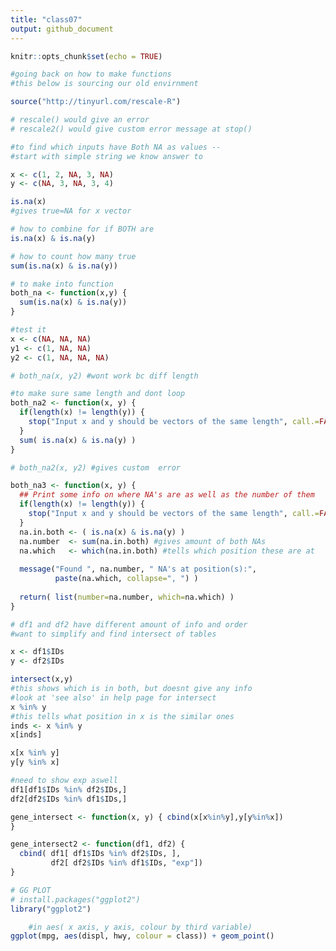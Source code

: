 ```yaml
---
title: "class07"
output: github_document
---
```


```r
knitr::opts_chunk$set(echo = TRUE)
```

```r
#going back on how to make functions
#this below is sourcing our old envirnment

source("http://tinyurl.com/rescale-R")

# rescale() would give an error 
# rescale2() would give custom error message at stop()

#to find which inputs have Both NA as values -- 
#start with simple string we know answer to

x <- c(1, 2, NA, 3, NA)
y <- c(NA, 3, NA, 3, 4)

is.na(x)
#gives true=NA for x vector

# how to combine for if BOTH are
is.na(x) & is.na(y)

# how to count how many true
sum(is.na(x) & is.na(y))

# to make into function
both_na <- function(x,y) {
  sum(is.na(x) & is.na(y))
}

#test it
x <- c(NA, NA, NA)
y1 <- c(1, NA, NA)
y2 <- c(1, NA, NA, NA)

# both_na(x, y2) #wont work bc diff length

#to make sure same length and dont loop
both_na2 <- function(x, y) {
  if(length(x) != length(y)) {
    stop("Input x and y should be vectors of the same length", call.=FALSE)
  }
  sum( is.na(x) & is.na(y) )
}

# both_na2(x, y2) #gives custom  error

both_na3 <- function(x, y) {
  ## Print some info on where NA's are as well as the number of them 
  if(length(x) != length(y)) {
    stop("Input x and y should be vectors of the same length", call.=FALSE)
  }
  na.in.both <- ( is.na(x) & is.na(y) )
  na.number  <- sum(na.in.both) #gives amount of both NAs
  na.which   <- which(na.in.both) #tells which position these are at
  
  message("Found ", na.number, " NA's at position(s):", 
          paste(na.which, collapse=", ") ) 
  
  return( list(number=na.number, which=na.which) )
}

# df1 and df2 have different amount of info and order
#want to simplify and find intersect of tables

x <- df1$IDs
y <- df2$IDs

intersect(x,y)
#this shows which is in both, but doesnt give any info
#look at 'see also' in help page for intersect
x %in% y
#this tells what position in x is the similar ones
inds <- x %in% y
x[inds]

x[x %in% y]
y[y %in% x]

#need to show exp aswell
df1[df1$IDs %in% df2$IDs,]
df2[df2$IDs %in% df1$IDs,]

gene_intersect <- function(x, y) { cbind(x[x%in%y],y[y%in%x])
}

gene_intersect2 <- function(df1, df2) {
  cbind( df1[ df1$IDs %in% df2$IDs, ],
         df2[ df2$IDs %in% df1$IDs, "exp"])
}

# GG PLOT
# install.packages("ggplot2")
library("ggplot2")

    #in aes( x axis, y axis, colour by third variable)
ggplot(mpg, aes(displ, hwy, colour = class)) + geom_point()
```

